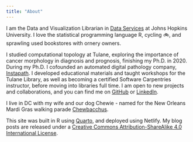```yaml
---
title: "About"
---
```


I am the Data and Visualization Librarian
 in [Data Services](https://dataservices.library.jhu.edu/){target="_blank"} at Johns Hopkins University. I love the statistical programming language R, cycling 🚲, and sprawling used bookstores with ornery owners.

I studied computational topology at Tulane, exploring the importance of cancer morphology in diagnosis and prognosis, finishing my Ph.D. in 2020. During my Ph.D. I cofounded an automated digital pathology company, [Instapath](https://www.instapathbio.com/){target="_blank"}. I developed educational materials and taught workshops for the Tulane Library, as well as becoming a certified Software Carpentries instructor, before moving into libraries full time. I am open to new projects and collaborations, and you can find me on [GitHub](https://github.com/pete-lawson){target="_blank"} or [LinkedIn](https://www.linkedin.com/in/lawson){target="_blank"}.

I live in DC with my wife and our dog Chewie - named for the New Orleans Mardi Gras walking parade [Chewbacchus](https://chewbacchus.org/){target="_blank"}.

This site was built in R using [Quarto](quarto.org){target="_blank"}, and deployed using Netlify. My blog posts are released under a [Creative Commons Attribution-ShareAlike 4.0 International License](https://creativecommons.org/licenses/by-sa/4.0/){target="_blank"}.

